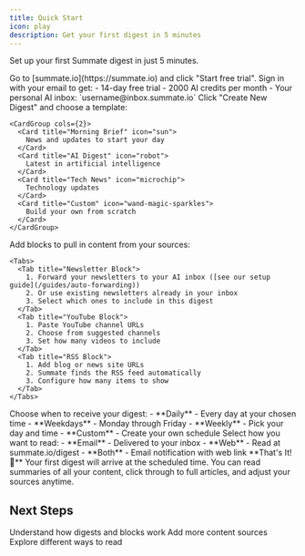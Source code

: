 ```yaml
---
title: Quick Start
icon: play
description: Get your first digest in 5 minutes
---
```


Set up your first Summate digest in just 5 minutes.

<Steps>
  <Step title="Sign Up">
    Go to [summate.io](https://summate.io) and click "Start free trial". Sign in with your email to get:
    - 14-day free trial
    - 2000 AI credits per month
    - Your personal AI inbox: `username@inbox.summate.io`
  </Step>

  <Step title="Create Your First Digest">
    Click "Create New Digest" and choose a template:

    <CardGroup cols={2}>
      <Card title="Morning Brief" icon="sun">
        News and updates to start your day
      </Card>
      <Card title="AI Digest" icon="robot">
        Latest in artificial intelligence
      </Card>
      <Card title="Tech News" icon="microchip">
        Technology updates
      </Card>
      <Card title="Custom" icon="wand-magic-sparkles">
        Build your own from scratch
      </Card>
    </CardGroup>
  </Step>

  <Step title="Add Content Blocks">
    Add blocks to pull in content from your sources:

    <Tabs>
      <Tab title="Newsletter Block">
        1. Forward your newsletters to your AI inbox ([see our setup guide](/guides/auto-forwarding))
        2. Or use existing newsletters already in your inbox
        3. Select which ones to include in this digest
      </Tab>
      <Tab title="YouTube Block">
        1. Paste YouTube channel URLs
        2. Choose from suggested channels
        3. Set how many videos to include
      </Tab>
      <Tab title="RSS Block">
        1. Add blog or news site URLs
        2. Summate finds the RSS feed automatically
        3. Configure how many items to show
      </Tab>
    </Tabs>
  </Step>

  <Step title="Schedule Your Digest">
    Choose when to receive your digest:
    - **Daily** - Every day at your chosen time
    - **Weekdays** - Monday through Friday
    - **Weekly** - Pick your day and time
    - **Custom** - Create your own schedule
  </Step>

  <Step title="Choose Your Format">
    Select how you want to read:
    - **Email** - Delivered to your inbox
    - **Web** - Read at summate.io/digest
    - **Both** - Email notification with web link
  </Step>
</Steps>

<Note>
  **That's It! 🎉** Your first digest will arrive at the scheduled time. You can read summaries of all your content, click through to full articles, and adjust your sources anytime.
</Note>

## Next Steps

<CardGroup cols={3}>
  <Card title="Learn Concepts" icon="lightbulb" href="/concepts/digests">
    Understand how digests and blocks work
  </Card>
  <Card title="Explore Sources" icon="rss" href="/concepts/sources">
    Add more content sources
  </Card>
  <Card title="Reading Options" icon="book-open" href="/reading/web">
    Explore different ways to read
  </Card>
</CardGroup>